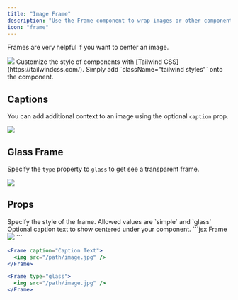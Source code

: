 ```yaml
---
title: "Image Frame"
description: "Use the Frame component to wrap images or other components in a container."
icon: "frame"
---
```


Frames are very helpful if you want to center an image.

<Frame>
  <img
    className="rounded-md"
    src="https://mintlify-assets.b-cdn.net/yellowstone.jpeg"
  />
</Frame>

<Tip>
  Customize the style of components with [Tailwind
  CSS](https://tailwindcss.com/). Simply add `className="tailwind styles"` onto
  the component.
</Tip>

## Captions

You can add additional context to an image using the optional `caption` prop.

<Frame caption="Yosemite National Park is visited by over 3.5 million people every year">
  <img
    className="rounded-md"
    src="https://mintlify-assets.b-cdn.net/yosemite.jpg"
  />
</Frame>

## Glass Frame

Specify the `type` property to `glass` to get see a transparent frame.

<Frame type="glass">
  <img
    className="rounded-md"
    src="https://mintlify-assets.b-cdn.net/grand-canyon.jpeg"
  />
</Frame>

## Props

<ResponseField name="type" type="string">
  Specify the style of the frame. Allowed values are `simple` and `glass`
</ResponseField>

<ResponseField name="caption" type="string">
  Optional caption text to show centered under your component.
</ResponseField>

<RequestExample>
  ```jsx Frame
  <Frame>
    <img src="/path/image.jpg" />
  </Frame>
  ```

```jsx Frame with Captions
<Frame caption="Caption Text">
  <img src="/path/image.jpg" />
</Frame>
```

```jsx Glass Frame
<Frame type="glass">
  <img src="/path/image.jpg" />
</Frame>
```

</RequestExample>

